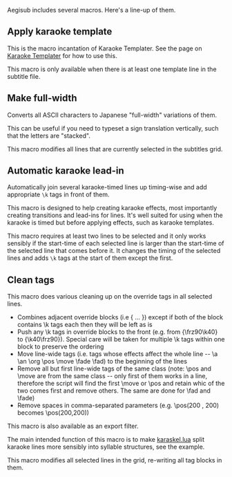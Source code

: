 Aegisub includes several macros. Here's a line-up of them.

== Apply karaoke template ==

This is the macro incantation of Karaoke Templater. See the page on [[Karaoke Templater]] for how to use this.

This macro is only available when there is at least one template line in the subtitle file.

== Make full-width ==
Converts all ASCII characters to Japanese "full-width" variations of them.

This can be useful if you need to typeset a sign translation vertically, such that the letters are "stacked".

This macro modifies all lines that are currently selected in the subtitles grid.

{{Examplebox|
Here's a typeset sign:

 {\fn@DFPGothic-EB\fs26\shad0\fe128\bord3\3c&H25485A&\c&HDEEBF1&\pos(456,184)\frz-90}Sign text

Notice that it uses an "@-font", a variation that exists of every CJK font that has "fullwidth" characters rotated 90 degrees from the baseline. Fullwidth characters include not just these fullwidth variations of the Latin alphabet but also Japanese kana and kanji, hanzi, hanja and various punctuation characters.

Now after running this macro on the line:

 {\fn@DFPGothic-EB\fs26\shad0\fe128\bord3\3c&H25485A&\c&HDEEBF1&\pos(456,184)\frz-90}Ｓｉｇｎ ｔｅｘｔ

This is what it looks before and after running the macro:

[[Image:StackedSign1.png]] [[Image:StackedSign2.png]]
}}

== Automatic karaoke lead-in ==
Automatically join several karaoke-timed lines up timing-wise and add appropriate <code>\k</code> tags in front of them.

This macro is designed to help creating karaoke effects, most importantly creating transitions and lead-ins for lines. It's well suited for using when the karaoke is timed but before applying effects, such as karaoke templates.

This macro requires at least two lines to be selected and it only works sensibly if the start-time of each selected line is larger than the start-time of the selected line that comes before it. It changes the timing of the selected lines and adds <code>\k</code> tags at the start of them except the first.

{{Examplebox|
Here's two lines of "tightly" timed karaoke:

 Dialogue: 0,0:00:44.46,0:00:46.28,Default,,0000,0000,0000,,{\k15}Ne{\k14}ver {\k14}gon{\k13}na {\k37}give {\k40}you {\k49}up
 Dialogue: 0,0:00:46.57,0:00:48.56,Default,,0000,0000,0000,,{\k13}Ne{\k13}ver {\k13}gon{\k13}na {\k36}let {\k46}you {\k65}down

Both lines start exactly when the first word starts being sung, and they end exactly when the last word ends.

Now if the ''Automatic karaoke lead-in'' macro is run on these two lines, they are changed into this:

 Dialogue: 0,0:00:44.46,<u>0:00:46.28</u>,Default,,0000,0000,0000,,{\k15}Ne{\k14}ver {\k14}gon{\k13}na {\k37}give {\k40}you {\k49}up
 Dialogue: 0,<u>0:00:46.28</u>,0:00:48.56,Default,,0000,0000,0000,,<u>{\k29}</u>{\k13}Ne{\k13}ver {\k13}gon{\k13}na {\k36}let {\k46}you {\k65}down

The start-time of the second line is changed so it matches the end-time of the first line, and a <code>\k</code> tag  is added to the start of the line, to make up for the shift otherwise created by this. This effectively creates an empty syllable that can be used as a "spacer" to create fade-in and fade-out effects.

The macro also shows this message:

 Smallest inter-line duration: 290 milliseconds

This simply says that the smallest duration between two lines it found, was 290 milliseconds, or 0.29 seconds, so that's as much time you have to make fade-in, fade-out and other transition effects, if you want every syllable-highlight to be fully visible.
}}

== Clean tags ==
This macro does various cleaning up on the override tags in all selected lines.

* Combines adjacent override blocks (i.e { ... }) except if both of the block contains \k tags each then they will be left as is
* Push any \k tags in override blocks to the front (e.g. from {\frz90\k40} to {\k40\frz90}). Special care will be taken for multiple \k tags within one block to preserve the ordering
* Move line-wide tags (i.e. tags whose effects affect the whole line -- \a \an \org \pos \move \fade \fad) to the beginning of the lines
* Remove all but first line-wide tags of the same class (note: \pos and \move are from the same class -- only first of them works in a line, therefore the script will find the first \move or \pos and retain whic of the two comes first and remove others. The same are done for \fad and \fade)
* Remove spaces in comma-separated parameters (e.g. \pos(200 , 200) becomes \pos(200,200))

This macro is also available as an export filter.

The main intended function of this macro is to make [[Automation 4 karaskel.lua|karaskel.lua]] split karaoke lines more sensibly into syllable structures, see the example.

This macro modifies all selected lines in the grid, re-writing all tag blocks in them.

{{Examplebox|
Original line:

 {\r\frz90\k80}Test {\r\fry180\k60}me

Karaskel creates these syllable structures:

* 0 &#x3D; {\r\frz90}
* 1 &#x3D; Test {\r\fry180}
* 2 &#x3D; me

After running ''Clean Tags'' on the line:

 {\k80\r\frz90}Test {\k60\r\fry180}me

Now karaskel creates these syllable structures:

* 0 &#x3D; 
* 1 &#x3D; {\r\frz90}Test
* 2 &#x3D; {\r\fry180}me

The cleaned up version is generally what you'd want since it places the override tags inside the syllables they affect.
}}